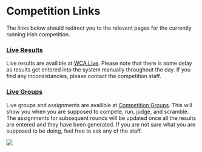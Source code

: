 
# Competition Links
The links below should redirect you to the relevent pages for the currently running irish competition.

### [Live Results](/redirects/wca-live)
Live results are availible at [WCA Live](/redirects/wca-live). Please note that there is some delay as results get entered into the system manually throughout the day. If you find any inconsistancies, please contact the competition staff.

### [Live Groups](/redirects/comp-groups)
Live groups and assignments are availible at [Competition Groups](/redirects/comp-groups). This will show you when you are supposed to compete, run, judge, and scramble. The assignments for subsequent rounds will be updated once all the results are entered and they have been generated. If you are not sure what you are supposed to be doing, feel free to ask any of the staff.

![](https://www.worldcubeassociation.org/files/WCAlogo_XL.jpg)


